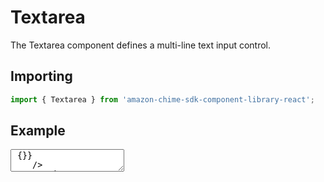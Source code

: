

# Textarea

The Textarea component defines a multi-line text input control.

## Importing

```javascript
import { Textarea } from 'amazon-chime-sdk-component-library-react';
```

## Example

<ThemeProvider theme={lightTheme}>
  <GlobalStyles/>
  <Preview>
    <Textarea
      placeholder="text goes here"
      label="my test label"
      value="some sample text"
      onChange={() => {}}
    />
  </Preview>
</ThemeProvider>

```jsx
<Textarea
  placeholder="textarea placeholder"
  label="my test label"
  value="some sample text"
  onChange={() => {}}
/>
```

## Props

<Props of={Textarea} />
